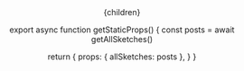 



  <Head>
    <title>Misc scribblings - Sketches</title>
  </Head>
  <Layout>
    <Container>
      <Header/>
      {children}
      <Sketches sketches={allSketches}/>
    </Container>
  </Layout>
</>





export async function getStaticProps() {
  const posts = await getAllSketches()


  return {
    props: { allSketches: posts },
  }
}




